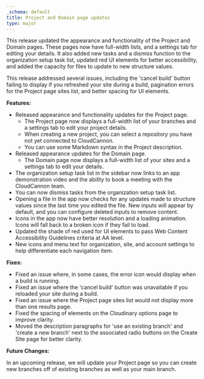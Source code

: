 ```yaml
---
_schema: default
title: Project and Domain page updates
type: major
---
```

This release updated the appearance and functionality of the Project and Domain pages. These pages now have full-width lists, and a settings tab for editing your details. It also added new tasks and a dismiss function to the organization setup task list, updated red UI elements for better accessibility, and added the capacity for files to update to new structure values.

This release addressed several issues, including the 'cancel build' button failing to display if you refreshed your site during a build, pagination errors for the Project page sites list, and better spacing for UI elements.

**Features:**

* Released appearance and functionality updates for the Project page.&nbsp;
  * The Project page now displays a full-width list of your branches and a settings tab to edit your project details.
  * When creating a new project, you can select a repository you have not yet connected to CloudCannon.
  * You can use some Markdown syntax in the Project description.
* Released appearance updates for the Domain page.
  * The Domain page now displays a full-width list of your sites and a settings tab to edit your details.
* The organization setup task list in the sidebar now links to an app demonstration video and the ability to book a meeting with the CloudCannon team.
* You can now dismiss tasks from the organization setup task list.
* Opening a file in the app now checks for any updates made to structure values since the last time you edited the file. New inputs will appear by default, and you can configure deleted inputs to remove content.
* Icons in the app now have better resolution and a loading animation. Icons will fall back to a broken icon if they fail to load.
* Updated the shade of red used for UI elements to pass Web Content Accessibility Guidelines criteria at AA level.
* New icons and menu text for organization, site, and account settings to help differentiate each navigation item.

**Fixes:**

* Fixed an issue where, in some cases, the error icon would display when a build is running.
* Fixed an issue where the 'cancel build' button was unavailable if you reloaded your site during a build.
* Fixed an issue where the Project page sites list would not display more than one results page.
* Fixed the spacing of elements on the Cloudinary options page to improve clarity.
* Moved the description paragraphs for 'use an existing branch' and 'create a new branch' next to the associated radio buttons on the Create Site page for better clarity.

**Future Changes:**

In an upcoming release, we will update your Project page so you can create new branches off of existing branches as well as your main branch.